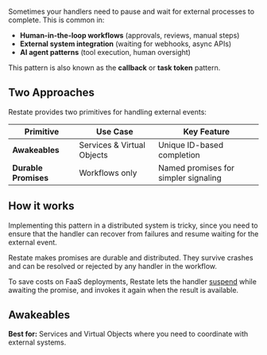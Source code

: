 Sometimes your handlers need to pause and wait for external processes to complete. This is common in:

- **Human-in-the-loop workflows** (approvals, reviews, manual steps)
- **External system integration** (waiting for webhooks, async APIs)
- **AI agent patterns** (tool execution, human oversight)

This pattern is also known as the **callback** or **task token** pattern.

## Two Approaches

Restate provides two primitives for handling external events:

| Primitive | Use Case | Key Feature |
|-----------|----------|--------------|
| **Awakeables** | Services & Virtual Objects | Unique ID-based completion |
| **Durable Promises** | Workflows only | Named promises for simpler signaling |

## How it works

Implementing this pattern in a distributed system is tricky, since you need to ensure that the handler can recover from failures and resume waiting for the external event.

Restate makes promises are durable and distributed. They survive crashes and can be resolved or rejected by any handler in the workflow.

To save costs on FaaS deployments, Restate lets the handler [suspend](/basics/key-concepts#suspensions-on-faas) while awaiting the promise, and invokes it again when the result is available.

## Awakeables

**Best for:** Services and Virtual Objects where you need to coordinate with external systems.